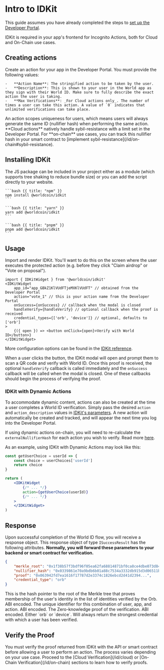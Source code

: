 # Intro to IDKit

<Note>This guide assumes you have already completed the steps to [set up the Developer Portal](/quick-start).</Note>

IDKit is required in your app's frontend for Incognito Actions, both for Cloud and On-Chain use cases.

## Creating actions

Create an action for your app in the Developer Portal. You must provide the following values:

    -   **Action Name**: The stringified action to be taken by the user.
    -   **Description**: This is shown to your user in the World app as they sign with their World ID. Make sure to fully describe the exact action the user is taking.
    -   **Max Verifications**: _For Cloud actions only_. The number of times a user can take this action. A value of `0` indicates that unlimited verifications can take place.

<Note>
	An action scopes uniqueness for users, which means users will always generate the same ID (nullifier hash) when
	performing the same action. **Cloud actions** natively handle sybil-resistance with a limit set in the Developer
	Portal. For **on-chain** use cases, you can track this nullifier hash in your smart contract to [implement
	sybil-resistance](/id/on-chain#sybil-resistance).
</Note>

## Installing IDKit

The JS package can be included in your project either as a module (which supports tree shaking to reduce bundle size) or you can add the script directly to your website.

<CodeGroup title="Install IDKit">

    ```bash {{ title: "npm" }}
    npm install @worldcoin/idkit
    ```

    ```bash {{ title: "yarn" }}
    yarn add @worldcoin/idkit
    ```

    ```bash {{ title: "pnpm" }}
    pnpm add @worldcoin/idkit
    ```

</CodeGroup>

## Usage

Import and render IDKit. You'll want to do this on the screen where the user executes the protected action (e.g. before they click "Claim airdrop" or "Vote on proposal").

```tsx
import { IDKitWidget } from '@worldcoin/idkit'
<IDKitWidget
	app_id="app_GBkZ1KlVUdFTjeMXKlVUdFT" // obtained from the Developer Portal
	action="vote_1" // this is your action name from the Developer Portal
	onSuccess={onSuccess} // callback when the modal is closed
	handleVerify={handleVerify} // optional callback when the proof is received
	credential_types={['orb', 'device']} // optional, defaults to ['orb']
>
	{({ open }) => <button onClick={open}>Verify with World ID</button>}
</IDKitWidget>
```

More configuration options can be found in the [IDKit reference](/reference/idkit).

When a user clicks the button, the IDKit modal will open and prompt them to scan a QR code and verify with World ID. Once this proof is received, the optional `handleVerify` callback is called immediately and the `onSuccess` callback will be called when the modal is closed.
One of these callbacks should begin the process of verifying the proof.

### IDKit with Dynamic Actions

To accommodate dynamic content, actions can also be created at the time a user completes a World ID verification. Simply pass the desired `action` and `action_description` values in [IDKit's parameters](/reference/idkit#parameters). A new action will automatically be created and tracked, and will appear the next time you log into the Developer Portal.

<Note> If using dynamic actions on-chain, you will need to re-calculate the `externalNullifierHash` for each action you wish to verify. Read more [here](/further-reading/protocol-internals#external-nullifier). </Note>

As an example, using IDKit with Dynamic Actions may look like this:

```jsx
const getUserChoice = userId => {
	const choice = userChoices['userId']
	return choice
}

return (
	<IDKitWidget
        {/* ... */}
		action={getUserChoice(userId)}
        {/* ... */}
    >
    </IDKitWidget>
)
```

## Response

Upon successful completion of the World ID flow, you will receive a response object. This response object of type `ISuccessResult` has the following attributes. **Normally, you will forward these parameters to your backend or smart contract for verification.**

```json {{ title: 'ISuccessResult' }}
{
	"merkle_root": "0x1f38b57f3bdf96f05ea62fa68814871bf0ca8ce4dbe073d8497d5a6b0a53e5e0",
	"nullifier_hash": "0x0339861e70a9bdb6b01a88c7534a3332db915d3d06511b79a5724221a6958fbe",
	"proof": "0x063942fd7ea1616f17787d2e3374c1826ebcd2d41d2394...",
	"credential_type": "orb"
}
```

<Properties>
	<Property name="merkle_root" type="string">
		This is the hash pointer to the root of the Merkle tree that proves membership of the user's identity in the
		list of identities verified by the Orb. ABI encoded.
	</Property>
	<Property name="nullifier_hash" type="string">
		The unique identifier for this combination of user, app, and action. ABI encoded.
	</Property>
	<Property name="proof" type="string">
		The Zero-knowledge proof of the verification. ABI encoded.
	</Property>
	<Property name="credential_type" type='"orb" | "device"'>
		Either `orb` or `device`. Will always return the strongest credential with which a user has been verified.
	</Property>
</Properties>

## Verify the Proof

<Note type="warning">
	You must verify the proof returned from IDKit with the API or smart contract before allowing a user to perform an
	action. The process varies depending on your use case. Proceed to the [Cloud Verification](/id/cloud) or [On-Chain
	Verification](/id/on-chain) sections to learn how to verify proofs.
</Note>
